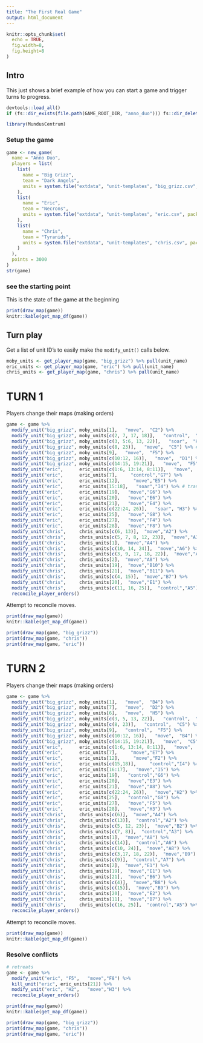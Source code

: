```yaml
---
title: "The First Real Game"
output: html_document
---
```


```r
knitr::opts_chunk$set(
  echo = TRUE,
  fig.width=8,
  fig.height=8
)
```

## Intro

This just shows a brief example of how you can start a game and trigger turns to progress.

```r
devtools::load_all()
if (fs::dir_exists(file.path(GAME_ROOT_DIR, "anno_duo"))) fs::dir_delete(file.path(GAME_ROOT_DIR, "anno_duo"))
```
```r
library(MundusCentrum)
```

### Setup the game

```r
game <- new_game(
  name = "Anno Duo",
  players = list(
    list(
      name = "Big Grizz",
      team = "Dark Angels",
      units = system.file("extdata", "unit-templates", "big_grizz.csv", package = "MundusCentrum")
    ),
    list(
      name = "Eric",
      team = "Necrons",
      units = system.file("extdata", "unit-templates", "eric.csv", package = "MundusCentrum")
    ),
    list(
      name = "Chris",
      team = "Tyranids",
      units = system.file("extdata", "unit-templates", "chris.csv", package = "MundusCentrum")
    )
  ),
  points = 3000
)
str(game)
```

### see the starting point
This is the state of the game at the beginning

```r
print(draw_map(game))
knitr::kable(get_map_df(game))
```

## Turn play

Get a list of unit ID's to easily make the `modify_unit()` calls below.

```r
moby_units <- get_player_map(game, "big_grizz") %>% pull(unit_name)
eric_units <- get_player_map(game, "eric") %>% pull(unit_name)
chris_units <- get_player_map(game, "chris") %>% pull(unit_name)
```

# TURN 1
Players change their maps (making orders)

```r
game <- game %>%
  modify_unit("big_grizz", moby_units[1],   "move",  "C2") %>%
  modify_unit("big_grizz", moby_units[c(2, 7, 17, 18)],   "control",  "D4") %>%
  modify_unit("big_grizz", moby_units[c(3, 5:6, 13, 22)],   "soar",  "H2") %>% # transport
  modify_unit("big_grizz", moby_units[c(8, 23)],   "move",  "C5") %>% # transport
  modify_unit("big_grizz", moby_units[9],   "move",  "F5") %>%
  modify_unit("big_grizz", moby_units[c(10:12, 16)],   "move",  "D1") %>%
  modify_unit("big_grizz", moby_units[c(14:15, 19:21)],   "move",  "F5") %>%
  modify_unit("eric",      eric_units[c(1:6, 13:14, 8:11)],   "move",  "E7") %>%
  modify_unit("eric",      eric_units[7],     "control","G7") %>%
  modify_unit("eric",      eric_units[12],     "move","E5") %>%
  modify_unit("eric",      eric_units[15:18],   "soar","I4") %>% # transport 
  modify_unit("eric",      eric_units[19],   "move","G6") %>%
  modify_unit("eric",      eric_units[20],   "move","E6") %>%
  modify_unit("eric",      eric_units[21],   "move","E4") %>%
  modify_unit("eric",      eric_units[c(22:24, 26)],   "soar", "H3") %>% # transport 
  modify_unit("eric",      eric_units[25],   "move","G8") %>%
  modify_unit("eric",      eric_units[27],   "move","F4") %>%
  modify_unit("eric",      eric_units[28],   "move","F8") %>%
  modify_unit("chris",     chris_units[c(6, 13)],  "move","A2") %>%
  modify_unit("chris",     chris_units[c(5, 7, 8, 12, 23)],  "move","A3") %>%
  modify_unit("chris",     chris_units[1],  "move","A4") %>%
  modify_unit("chris",     chris_units[c(10, 14, 24)],  "move","A6") %>%
  modify_unit("chris",     chris_units[c(3, 9, 17, 18, 22)],  "move","A7") %>%
  modify_unit("chris",     chris_units[2],  "move","A8") %>%
  modify_unit("chris",     chris_units[19],  "move","B10") %>%
  modify_unit("chris",     chris_units[21],  "move","B11") %>%
  modify_unit("chris",     chris_units[c(4, 15)],  "move","B7") %>%
  modify_unit("chris",     chris_units[20],  "move","E1") %>%
  modify_unit("chris",     chris_units[c(11, 16, 25)],  "control","A5") %>%
  reconcile_player_orders()

```

Attempt to reconcile moves.

```r
print(draw_map(game))
knitr::kable(get_map_df(game))
```

```r
print(draw_map(game, "big_grizz"))
print(draw_map(game, "chris"))
print(draw_map(game, "eric"))

```


# TURN 2
Players change their maps (making orders)

```r
game <- game %>%
  modify_unit("big_grizz", moby_units[1],   "move",  "B4") %>%
  modify_unit("big_grizz", moby_units[7],   "move",  "D2") %>%
  modify_unit("big_grizz", moby_units[6],   "move",  "H5") %>%
  modify_unit("big_grizz", moby_units[c(3, 5, 13, 22)],   "control",  "H2") %>%
  modify_unit("big_grizz", moby_units[c(8, 23)],   "control",  "C5") %>%
  modify_unit("big_grizz", moby_units[9],   "control",  "F5") %>%
  modify_unit("big_grizz", moby_units[c(10:12, 16)],   "move",  "B4") %>%
  modify_unit("big_grizz", moby_units[c(14:15, 19:21)],   "move",  "C5") %>%
  modify_unit("eric",      eric_units[c(1:6, 13:14, 8:11)],   "move",  "E5") %>%
  modify_unit("eric",      eric_units[7],     "move","E7") %>%
  modify_unit("eric",      eric_units[12],     "move","F2") %>%
  modify_unit("eric",      eric_units[c(15,18)],     "control","I4") %>%
  modify_unit("eric",      eric_units[16:17],   "move","I5") %>%
  modify_unit("eric",      eric_units[19],   "control","G6") %>%
  modify_unit("eric",      eric_units[20],   "move","E3") %>%
  modify_unit("eric",      eric_units[21],   "move","A8") %>%
  modify_unit("eric",      eric_units[c(22:24, 26)],   "move","H2") %>%
  modify_unit("eric",      eric_units[25],   "control","G8") %>%
  modify_unit("eric",      eric_units[27],   "move","F5") %>%
  modify_unit("eric",      eric_units[28],   "move","H3") %>%
  modify_unit("chris",     chris_units[c(6)],  "move","A4") %>%
  modify_unit("chris",     chris_units[c(13)],  "control","A2") %>%
  modify_unit("chris",     chris_units[c(5, 12, 23)],  "move","B2") %>%
  modify_unit("chris",     chris_units[c(7, 8)],  "control","A3") %>%
  modify_unit("chris",     chris_units[1],  "move","A8") %>%
  modify_unit("chris",     chris_units[c(14)],  "control","A6") %>%
  modify_unit("chris",     chris_units[c(10, 24)],  "move","A8") %>%
  modify_unit("chris",     chris_units[c(3,17, 18, 22)],  "move","B9") %>%
  modify_unit("chris",     chris_units[c(9)],  "control","A7") %>%
  modify_unit("chris",     chris_units[2],  "move","E1") %>%
  modify_unit("chris",     chris_units[19],  "move","E1") %>%
  modify_unit("chris",     chris_units[21],  "move","B6") %>%
  modify_unit("chris",     chris_units[c(4)],  "move","B8") %>%
  modify_unit("chris",     chris_units[c(15)],  "move","B9") %>%
  modify_unit("chris",     chris_units[20],  "move","E2") %>%
  modify_unit("chris",     chris_units[11],  "move","B7") %>%
  modify_unit("chris",     chris_units[c(16, 25)],  "control","A5") %>%
  reconcile_player_orders()
```

Attempt to reconcile moves.

```r
print(draw_map(game))
knitr::kable(get_map_df(game))
```

### Resolve conflicts

```r
# retreats
game <- game %>%
  modify_unit("eric", "F5",   "move","F8") %>%
  kill_unit("eric", eric_units[21]) %>%
  modify_unit("eric", "H2",   "move","H3") %>%
  reconcile_player_orders()
```

```r
print(draw_map(game))
knitr::kable(get_map_df(game))
```

```r
print(draw_map(game, "big_grizz"))
print(draw_map(game, "chris"))
print(draw_map(game, "eric"))

```

